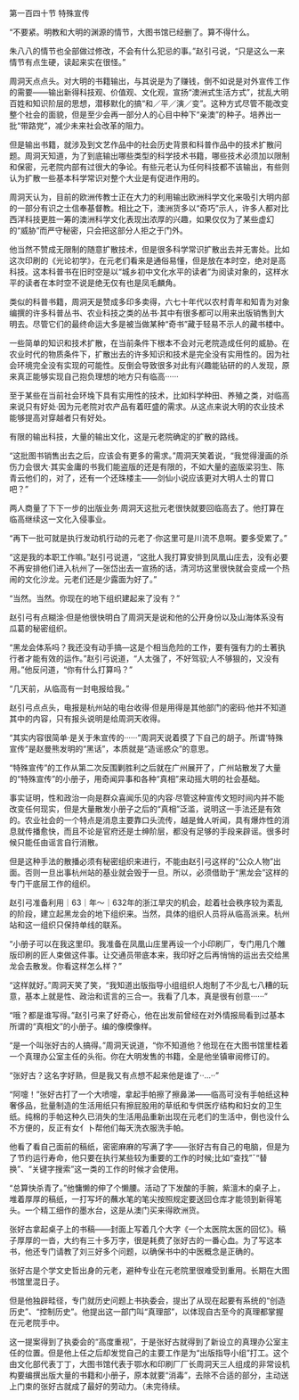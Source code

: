 

第一百四十节 特殊宣传

“不要紧。明教和大明的渊源的情节，大图书馆已经删了。算不得什么。

朱八八的情节也全部做过修改，不会有什么犯忌的事。”赵引弓说，“只是这么一来情节有点生硬，读起来实在很怪。”

周洞天点点头。对大明的书籍输出，与其说是为了赚钱，倒不如说是对外宣传工作的需要——输出新得科技观、价值观、文化观，宣扬“澳洲式生活方式”，扰乱大明百姓和知识阶层的思想，潜移默化的搞“和／平／演／变”。这种方式尽管不能改变整个社会的面貌，但是至少会再一部分人的心目中种下“亲澳”的种子。培养出一批“带路党”，减少未来社会改革的阻力。

但是输出书籍，就涉及到文艺作品中的社会历史背景和科普作品中的技术扩散问题。周洞天知道，为了到底输出哪些类型的科学技术书籍，哪些技术必须加以限制和保密，元老院内部有过很大的争论。有些元老认为任何科技都不该输出，有些则认为扩散一些基本科学常识对整个大业是有促进作用的。

周洞天认为，目前的欧洲传教士正在大力的利用输出欧洲科学文化来吸引大明内部的一部分有识之士信奉基督教。相比之下，澳洲货多以“奇巧”示人，许多人都对比西洋科技更胜一筹的澳洲科学文化表现出浓厚的兴趣，如果仅仅为了某些虚幻的“威胁”而严守秘密，只会把这部分人拒之于门外。

他当然不赞成无限制的随意扩散技术，但是很多科学常识扩散出去并无害处。比如这次印刷的《光论初学》，在元老们看来是通俗易懂，但是放在本时空，绝对是高科技。这本科普书在旧时空是以“城乡初中文化水平的读者”为阅读对象的，这样水平的读者在本时空不说是绝无仅有也是凤毛麟角。

类似的科普书籍，周洞天是赞成多印多卖得，六七十年代以农村青年和知青为对象编撰的许多科普丛书、农业科技之类的丛书·其中有很多都可以用来出版销售到大明去。尽管它们的最终命运大多是被当做某种“奇书”藏于轻易不示人的藏书楼中。

一些简单的知识和技术扩散，在当前条件下根本不会对元老院造成任何的威胁。在农业时代的物质条件下，扩散出去的许多知识和技术是完全没有实用性的。因为社会环境完全没有实现的可能性。反倒会导致很多对此有兴趣能钻研的的人发现，原来真正能够实现自己抱负理想的地方只有临高······

至于某些在当前社会环堍下具有实用性的技术，比如科学种田、养殖之类，对临高来说只有好处·因为元老院对农产品有着旺盛的需求。从这点来说大明的农业技术能够提高对穿越者只有好处。

有限的输出科技，大量的输出文化，这是元老院确定的扩散的路线。

“这批图书销售出去之后，应该会有更多的需求。”周洞天笑着说，“我觉得漫画的杀伤力会很大·其实金庸的书我们能盗版的还是有限的，不如大量的盗版梁羽生、陈青云他们的，对了，还有一个还珠楼主——剑仙小说应该更对大明人士的胃口吧？”

两人商量了下下一步的出版业务·周洞天这批元老很快就要回临高去了。他打算在临高继续这一文化入侵事业。

“再下一批可就是执行发动机行动的元老了·你这里可是川流不息啊。要多受累了。”

“这是我的本职工作嘛。”赵引弓说道，“这批人我打算安排到凤凰山庄去，没有必要不再安排他们进入杭州了—张岱出去一宣扬的话，清河坊这里很快就会变成一个热闹的文化沙龙。元老们还是少露面为好了。”

“当然。当然。你现在的地下组织建起来了没有？”

赵引弓有点糊涂·但是他很快明白了周洞天是说和他的公开身份以及山海体系没有瓜葛的秘密组织。

“黑龙会体系吗？我还没有动手搞—这是个相当危险的工作，要有强有力的土著执行者才能有效的运作。”赵引弓说道，“人太强了，不好驾驭;人不够狠的，又没有用。”他反问道，“你有什么打算吗？”

“几天前，从临高有一封电报给我。”

赵引弓点点头，电报是杭州站的电台收得·但是用得是其他部门的密码·他并不知道其中的内容，只有报头说明是给周洞天收得。

“其实内容很简单·是关于朱宣传的······”周洞天说着摸了下自己的胡子。所谓‘特殊宣传”是赵曼熊发明的“黑话”，本质就是“造谣惑众”的意思。

“特殊宣传”的工作从第二次反围剿胜利之后就在广州展开了，广州站散发了大量的“特殊宣传”的小册子，用奇闻异事和各种“真相”来动摇大明的社会基础。

事实证明，性和政治一向是群众喜闻乐见的内容·尽管这种宣传文短时间内并不能改变任何现实，但是大量散发小册子之后的“真相”泛滥，说明这一手法还是有效的。农业社会的一个特点是消息主要靠口头流传，越是耸人听闻，具有爆炸性的消息就传播愈快，而且不论是官府还是士绅阶层，都没有足够的手段来辟谣。很多时候只能任由谣言自行消散。

但是这种手法的散播必须有秘密组织来进行，不能由赵引弓这样的“公众人物”出面。否则一旦出事杭州站的基业就会毁于一旦。所以，必须借助于“黑龙会”这样的专门干底层工作的组织。

赵引弓准备利用｜63｜年～｜632年的浙江旱灾的机会，趁着社会秩序较为紊乱的阶段，建立起黑龙会的地下组织来。当然，具体的组织人员将从临高派来。杭州站和这一组织只保持单线的联系。

“小册子可以在我这里印。我准备在凤凰山庄里再设一个小印刷厂，专门用几个雕版印刷的匠人束做这件事。让交通员带底本来，我印好之后再悄悄的运出去交给黑龙会去散发。你看这样怎么样？”

“这样就好。”周洞天笑了笑，“我知道出版指导小组组织人炮制了不少乱七八糟的玩意，基本上就是性、政治和谎言的三合一。我看了几本，真是很有创意······”

“哦？都是谁写得。”赵引弓来了好奇心，他在出发前曾经在对外情报局看到过基本所谓的“真相文”的小册子。编的像模像样。

“是一个叫张好古的人搞得。”周洞天说道，“你不知道他？他现在在大图书馆里桂着一个真理办公室主任的头衔。你在大明发售的书籍，全是他坐镇审阅修订的。

“张好古？这名字好熟，但是我又有点想不起来他是谁了··…··”

“阿嚏！”张好古打了一个大喷嚏，拿起手帕擦了擦鼻涕——临高可没有手帕纸这种奢侈品，批量制造的生活用纸只有擦屁股用的草纸和专供医疗结构和妇女的卫生纸。纯棉的手帕这种久已消失的生活用品重新出现在元老们的生活中，倒也没什么不方便的，反正有女亻卜帮他们每天洗衣服洗手帕。

他看了看自己面前的稿纸，密密麻麻的写满了字——张好古有自己的电脑，但是为了节约运行寿命，他只要在执行某些较为重要的工作的时候;比如“查找”ˉ“替换”、“关键字搜索”这一类的工作的时候才会使用。

“总算快杀青了。”他慵懒的伸了个懒腰。活动了下发酸的手腕，紫澶木的桌子上，堆着厚厚的稿纸，一打写坏的蘸水笔的笔尖按照规定要送回仓库才能领到新得笔头。一个精工细作的墨水台，这是从澳门买来得欧洲货。

张好古拿起桌子上的书稿——封面上写着几个大字《一个太医院太医的回忆》。稿子厚厚的一沓，大约有三十多万字，很是耗费了张好古的一番心血。为了写这本书，他还专门请教了刘三好多个问题，以确保书中的中医概念是正确的。

张好古是个学文史哲出身的元老，避种专业在元老院里很难受到重用。长期在大图书馆里混日子。

但是他独辟畦径，专门就历史问题上书执委会，提出了从现在起要有系统的“创造历史”、“控制历史”。他提出这一部门叫“真理部”，以体现自古至今的真理都掌握在元老院手中。

这一提案得到了执委会的“高度重视”，于是张好古就得到了新设立的真理办公室主任的位置。但是他上任之后却发觉自己的主要工作是为“出版指导小组”打工。这个由文化部代表丁丁，大图书馆代表于鄂水和印刷厂厂长周洞天三人组成的非常设机构要编撰出版大量的书籍和小册子，原本就要“消毒”，去除不合适的部分，主动送上门束的张好古就成了最好的劳动力。（未完待续。

